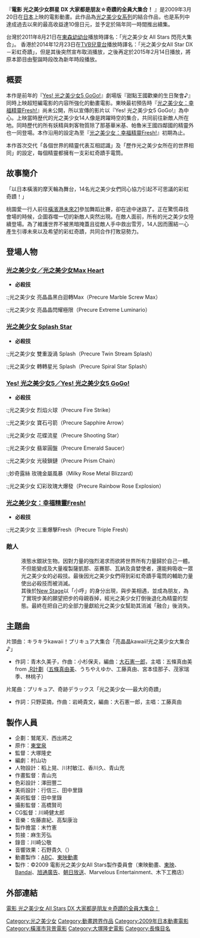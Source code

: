 {{noteTA
|G1=Yes! 光之美少女5
|1=zh-tw:光之美少女Splash Star;zh-hk:光之美少女Ⅲ;zh-cn:光之美少女Splash Star;
|2=zh-tw:日向葵;zh-hk:日向葵;zh-cn:日向咲;
|3=zh-tw:美波;zh-hk:美波;zh-cn:梅普鲁;
|4=zh-tw:米波;zh-hk:米波;zh-cn:米普鲁;
}}
{{Variant-hktw}}
{{infobox film
|name               = 電影 光之美少女群星 DX 大家都是朋友☆奇蹟的全員大集合！
|original_name      = {{lang|ja|映画 プリキュアオールスターズDX みんなともだちっ☆奇跡の全員大集合!}}
|director           = [[大塚隆史|大塚隆史]]
|writer             = [[村山功|村山功]]
|starring           = <small>[[沖佳苗|沖佳苗]]<br />[[三瓶由布子|三瓶由布子]]<br />[[樹元織江|樹元織江]]<br />[[本名陽子|本名陽子]]</small>
|distributor        = {{flagicon|JPN}} [[東映|東映]]
|released           = {{flagicon|JPN}} 2009年3月20日<br />{{flagicon|Taiwan}} 未上映，直接於電視播放<br />{{flagicon|Hong Kong}} 2015年2月14日（TVB兒童台）<br />2015年4月6日（[[翡翠台|翡翠台]]）
|runtime            = 約70分
|country            = {{JPN}}
|language           = 日語
|preceded_by        = 
|followed_by        = 電影 [[光之美少女_All_Stars_DX2_希望之光☆守護彩虹寶石！|光之美少女 All Stars DX2 希望之光☆守護彩虹寶石！]]
|tw_name=光之美少女 All Stars 閃亮大集合
|hk_name=光之美少女 All Star DX－彩虹奇蹟
}}

『'''電影 光之美少女群星 DX 大家都是朋友☆奇蹟的全員大集合！''' 』是2009年3月20日在[[日本|日本]]上映的電影動畫。此作品為[[光之美少女系列|光之美少女系列]]的結合作品，也是系列中達成過去以來的最高收益達10億日元，並予定於隔年同一時間推出續集。

台灣於2011年8月21日在[[東森幼幼台|東森幼幼台]]播放時譯名：「光之美少女 All Stars 閃亮大集合」。
香港於2014年12月23日在[[TVB兒童台|TVB兒童台]]播放時譯名：「光之美少女All Star DX－彩虹奇蹟」，但是其後突然宣布取消播放，之後再定於2015年2月14日播放，將原本節目由聖誕時段改為新年時段播放。

== 概要 ==
本作是前年的『[[Yes!_光之美少女5|Yes! 光之美少女5 GoGo!]]』劇場版『甜點王國歡樂的生日聚會♪』同時上映超短編電影的内容所強化的動畫電影。東映最初預告時『[[FRESH光之美少女!|光之美少女：幸福精靈Fresh!]]』尚未公開，所以宣傳的影片以『Yes! 光之美少女5 GoGo!』為中心。上映當時歴代的光之美少女14人像是跨躍時空的集合，共同前往新敵人所在地。同時歷代的所有妖精與刺客物質除了那基華米基、帕魯米王國四鄰國的精靈外也一同登場。本作沿用的設定為至『[[FRESH光之美少女!|光之美少女：幸福精靈Fresh!]]』初期為止。

本作首次交代「各個世界的精靈代表互相認識」及「歷作光之美少女所在的世界相同」的設定，每個精靈都擁有一支彩虹奇蹟手電筒。

== 故事簡介 ==
「以日本橫濱的摩天輪為舞台，14名光之美少女們同心協力引起不可思議的彩虹奇蹟！」

桃園愛一行人前往[[橫濱港未來21|橫濱港未來21]]參加舞蹈比賽，卻在途中迷路了。正在驚慌尋找會場的時候，企圖吞噬一切的新敵人突然出現。在敵人面前，所有的光之美少女陸續登場。為了維護世界不被黑暗掩蓋且從敵人手中救出雪芳，14人因而團結一心產生引導未來以及希望的彩虹奇蹟，共同合作打敗惡勢力。

== 登場人物 ==
=== [[光之美少女|光之美少女／光之美少女Max Heart]] ===
;{{nihongo|美墨渚／黑天使|美墨なぎさ／キュアブラック|Cure Black}}
: {{配音2|JP|[[本名陽子|本名陽子]]|TW|[[傅其慧|傅其慧]]|HK|[[黃淑芬|黃淑芬]]}}
;{{nihongo|雪城穗乃香／雪天使|雪城ほのか／キュアホワイト|Cure White}}
: {{配音2|JP|[[野上尤加奈|野上尤加奈]]|TW|[[林美秀_(配音員)|林美秀]]|HK|[[鄭麗麗|鄭麗麗]]}}
;{{nihongo|九條光／夏妮露米納斯|九条ひかり／シャイニールミナス|Shiny Luminous}}
: {{配音2|JP|[[田中理惠_(聲優)|田中理惠]]|TW|[[楊凱凱|楊凱凱]]|HK|[[羅孔柔|羅孔柔]]}}
;{{nihongo|美波|メップル|Mepple}}
: {{配音2|JP|[[關智一|關智一]]|HK|[[許盈|許盈]]}}
;{{nihongo|米波|ミップル|Mipple}}
: {{配音2|JP|[[矢島晶子|矢島晶子]]|HK|[[何璐怡|何璐怡]]}}
;{{nihongo|保倫|ポルン|Porun}}
: {{配音2|JP|[[池澤春菜|池澤春菜]]|HK|[[廖杏茵|廖杏茵]]}}
;{{nihongo|露露|ルルン|Lulun}}
: {{配音2|JP|[[谷井明日香|谷井飛鳥]]|HK|[[吳羨婷|吳羨婷]]}}

*'''必殺技'''
:;光之美少女 亮晶晶黑白迴轉Max（Precure Marble Screw Max）
:;光之美少女 亮晶晶閃耀極限（Precure Extreme Luminario）

=== [[光之美少女_Splash_Star|光之美少女 Splash Star]] ===
;{{nihongo|日向咲／花天使／月天使|日向さき／キュアブルーム／キュアブライト|Cure Bloom／Cure Bright}}
: {{配音2|JP|[[樹元織江|樹元織江]]|TW|[[馮嘉德|馮嘉德]]|HK|[[林元春|林元春]]}}
;{{nihongo|美翔舞／舞天使／風天使|美翔まい／キュアイーグレット／キュアウィンディ|Cure Egret／Cure Windy}}
: {{配音2|JP|[[榎本溫子|榎本溫子]]|TW|[[楊凱凱|楊凱凱]]|HK|[[梁少霞|梁少霞]]}}
;{{nihongo|弗拉比|フラッピ|Flappy}}
: {{配音2|JP|[[山口勝平|山口勝平]]|HK|[[黃玉娟|黃玉娟]]}}
;{{nihongo|喬比|チョッピ|Choppy}}
: {{配音2|JP|[[松來未祐|松來未祐]]|HK|[[鄭麗麗|鄭麗麗]]}}
;{{nihongo|姆姆|ムープ|Mupu}}
: {{配音2|JP|[[淵崎有里子|淵崎有-{里}-子]]|HK|[[沈小蘭|沈小蘭]]}}
;{{nihongo|芙芙|フープ|Fupu}}
: {{配音2|JP|[[岡村明美|岡村明美]]|HK|[[何璐怡|何璐怡]]}}

*'''必殺技'''
:;光之美少女 雙重漩渦 Splash（Precure Twin Stream Splash） 
:;光之美少女 轉轉星光 Splash（Precure Spiral Star Splash）

=== [[Yes!_光之美少女5|Yes! 光之美少女5／Yes! 光之美少女5 GoGo!]] ===
; {{nihongo|夢原望／夢天使|夢原のぞみ／キュアドリーム|Cure Dream}}
: {{配音2|JP|[[三瓶由布子|三瓶由布子]]|TW|[[楊凱凱|楊凱凱]]|HK|[[林元春|林元春]]}}
; {{nihongo|夏木玲／火天使|夏木りん／キュアルージュ|Cure Rouge}}
: {{配音2|JP|[[竹內順子|竹內順子]]|TW|[[傅其慧|傅其慧]]|HK|[[劉惠雲|劉惠雲]]}}
; {{nihongo|春日野麗／檸檬天使|春日野うらら／キュアレモネード|Cure Lemonade}}
: {{配音2|JP|[[伊瀨茉莉也|伊瀨茉莉也]]|TW|[[林美秀_(配音員)|林美秀]]|HK|[[何璐怡|何璐怡]]}}
; {{nihongo|秋元小町／薄荷天使|秋元こまち／キュアミント|Cure Mint}}
: {{配音2|JP|[[永野愛|永野愛]]|TW|[[楊凱凱|楊凱凱]]|HK|[[林芷筠|林芷筠]]}}
; {{nihongo|水無月香戀／水天使|水無月かれん／キュアアクア|Cure Aqua}}
: {{配音2|JP|[[前田愛_(配音員)|前田愛]]|TW|[[馮嘉德|馮嘉德]]|HK|[[朱妙蘭|朱妙蘭]]}}
; {{nihongo|米露／美美野來未／紫天使|ミルク／美々野くるみ／ミルキィローズ|Milk／Milky Rose}}
: {{配音2|JP|[[仙台惠理|仙台惠理]]|TW|[[馮嘉德|馮嘉德]]（精靈）、[[傅其慧|傅其慧]]（人類）|HK|[[鄭麗麗|鄭麗麗]]（精靈）、[[梁少霞|梁少霞]]（人類）}}
; {{nihongo|可可|ココ|Coco}}
: {{配音2|JP|[[草尾毅|草尾毅]]|HK|[[許盈|許盈]]（精靈）、[[林筠翔|林筠翔]]（人類）}}
; {{nihongo|果果|ナッツ|Nuts}}
: {{配音2|JP|[[入野自由|入野自由]]|HK|[[謝潔貞|謝潔貞]]（精靈）、[[曹啟謙|曹啟謙]]（人類）}}
; {{nihongo|普普|シロップ|Syrup}}
: {{配音2|JP|[[朴璐美|朴璐美]]|HK|[[陳琴雲|陳琴雲]]}}

*'''必殺技'''
:;光之美少女 烈焰火球（Precure Fire Strike）
:;光之美少女 寶石弓箭（Precure Sapphire Arrow）
:;光之美少女 花蝶流星（Precure Shooting Star）
:;光之美少女 翡翠圓盤（Precure Emerald Saucer） 
:;光之美少女 光稜鎖鏈（Precure Prism Chain） 
:;妙奇露絲 玫瑰金屬風暴（Milky Rose Metal Blizzard） 
:;光之美少女 幻彩玫瑰大爆發（Precure Rainbow Rose Explosion）

=== [[FRESH光之美少女!|光之美少女：幸福精靈Fresh!]] ===
; {{nihongo|桃園愛／桃天使／愛情精靈|桃園ラブ（LOVE）／キュアピーチ|Cure Peach}}
: {{配音2|JP|[[沖佳苗|沖佳苗]]|TW|[[林美秀_(配音員)|林美秀]]|HK|[[魏惠娥|魏惠娥]]}}
; {{nihongo|蒼乃美希／莓天使／希望精靈|蒼乃美希／キュアベリー|Cure Berry}}
: {{配音2|JP|[[喜多村英梨|喜多村英梨]]|TW|[[馮嘉德|馮嘉德]]|HK|[[黃瑩瑩|黃瑩瑩]]}}
; {{nihongo|山吹祈里／鳳梨天使／祈願精靈|山吹祈里／キュアパイン|Cure Pine}}
: {{配音2|JP|[[中川亞紀子|中川亞紀子]]|TW|[[傅其慧|傅其慧]]|HK|[[陳皓宜|陳皓宜]]}}
; {{nihongo|塔多|タルト|Tarte}}
: {{配音2|JP|[[松野太紀|松野太紀]]|TW|[[李景唐|李景唐]]|HK|[[黃啟昌|黃啟昌]]}}
; {{nihongo|希風|シフォン|Chiffon}}
: {{配音2|JP|[[興梠里美|興梠里美]]|HK|[[林元春|林元春]]}}

*'''必殺技'''
:;光之美少女 三重爆擊Fresh（Precure Triple Fresh）

=== 敵人 ===
; {{nihongo|小呼／融合|フーちゃん／フュージョン|Fu-chan／Fusion}}
: {{配音2|JP|[[子安武人|子安武人]]（小呼：[[熊田聖亞|熊田聖亞]]）|TW|[[宋克軍|宋克軍]]（DX1）|HK|[[黃積權|黃積權]]（DX1）}}
:液態水銀狀生物。因對力量的強烈渴求而欲將世界所有力量歸於自己一體。不但能變成及大量複製薩凱那、巫賽那、瓦納及貪婪使者，還能夠吸收一眾光之美少女的必殺技。最後因光之美少女們得到彩虹奇蹟手電筒的輔助力量使出必殺技而被消滅。
: 其後於[[光之美少女_All_Stars_New_Stage_未來的朋友|New Stage]]以「小呼」的身分出現，與步美相遇，並成為朋友，為了實現步美的願望把步的母親吞掉，經光之美少女打倒後退化為精靈的型態。最終在把自己的全部力量獻給光之美少女幫助其消滅「融合」後消失。

== 主題曲 ==
;片頭曲：キラキラkawaii！プリキュア大集合「亮晶晶kawaii!光之美少女大集合♪」
*作詞：青木久美子，作曲：小杉保夫，編曲：[[大石憲一郎|大石憲一郎]]，主唱：五條真由美 from [[Project.R|.R計劃]]（[[五條真由美|五條真由美]]、うちやえゆか、工藤真由、宮本佳那子、茂家瑞季、林桃子）
;片尾曲：プリキュア、奇跡デラックス「光之美少女──最大的奇蹟」
*作詞：只野菜摘，作曲：岩崎貴文，編曲：大石憲一郎，主唱：工藤真由

== 製作人員 ==
* 企劃：鷲尾天、西出將之
* 原作：[[東堂泉|東堂泉]]
* 監督：大塚隆史
* 編劇：村山功
* 人物設計：稻上晃、川村敏江、香川久、青山充
* 作畫監督：青山充
* 色彩設計：澤田豐二
* 美術設計：行信三、田中里錄
* 美術監督：田中里錄
* 攝影監督：高橋賢司
* CG監督：川崎健太郎
* 音樂：佐藤直紀、高梨康治
* 製作擔當：末竹憲
* 剪接：麻生芳弘
* 錄音：川崎公敬
* 音響效果：石野貴久（{{lang|ja|サウンドリンク}}）
* 動畫製作：[[ABC|ABC]]、[[東映動畫|東映動畫]] 
* 製作：©2009 電影光之美少女All Stars製作委員會（東映動畫、[[東映|東映]]、[[Bandai|Bandai]]、[[旭通廣告|旭通廣告]]、[[朝日放送|朝日放送]]、Marvelous Entertainment、木下工務店）

==外部連結==
[http://www.toei-anim.co.jp/movie/2009_precure_allstars/index.html 電影 光之美少女 All Stars DX 大家都是朋友☆奇蹟的全員大集合！]{{Wayback|url=http://www.toei-anim.co.jp/movie/2009_precure_allstars/index.html |date=20100325211017 }}

{{大塚隆史執導作品}}
{{Pretty Cure}}
{{DEFAULTSORT:Pretty Cure All Stars DX}}
[[Category:光之美少女|Category:光之美少女]]
[[Category:動畫跨界作品|Category:動畫跨界作品]]
[[Category:2009年日本動畫電影|Category:2009年日本動畫電影]]
[[Category:橫濱市背景電影|Category:橫濱市背景電影]]
[[Category:大塚隆史電影|Category:大塚隆史電影]]
[[Category:長條目名|Category:長條目名]]